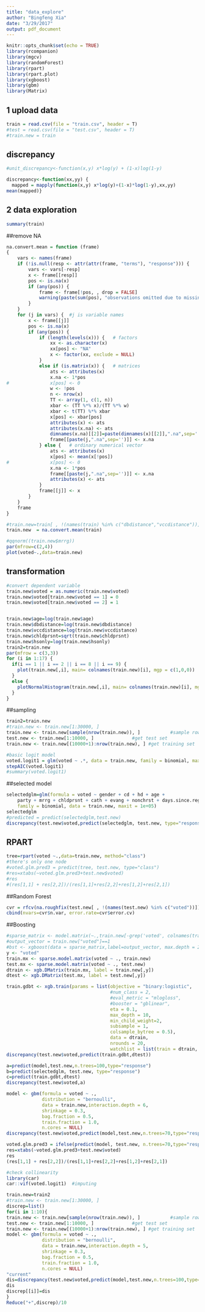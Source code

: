 ```yaml
---
title: "data_explore"
author: "Bingfeng Xia"
date: "3/29/2017"
output: pdf_document
---
```


```r
knitr::opts_chunk$set(echo = TRUE)
library(rcompanion)
library(mgcv)
library(randomForest)
library(rpart)
library(rpart.plot)
library(xgboost)
library(gbm)
library(Matrix)
```

## 1 upload data
```r
train = read.csv(file = "train.csv", header = T)
#test = read.csv(file = "test.csv", header = T)
#train.new = train


```


## discrepancy
```r

#unit_discrepancy<-function(x,y) x*log(y) + (1-x)log(1-y) 

discrepancy<-function(xx,yy) {
  mapped = mapply(function(x,y) x*log(y)+(1-x)*log(1-y),xx,yy)
mean(mapped)}

```

## 2 data exploration
```r
summary(train)
```

##remove NA
```r
na.convert.mean = function (frame) 
{
    vars <- names(frame)
    if (!is.null(resp <- attr(attr(frame, "terms"), "response"))) {
        vars <- vars[-resp]
        x <- frame[[resp]]
        pos <- is.na(x)
        if (any(pos)) {
            frame <- frame[!pos, , drop = FALSE]
            warning(paste(sum(pos), "observations omitted due to missing values in the response"))
        }
    }
    for (j in vars) {  #j is variable names
        x <- frame[[j]]
        pos <- is.na(x)
        if (any(pos)) {
            if (length(levels(x))) {   # factors
                xx <- as.character(x)
                xx[pos] <- "NA"
                x <- factor(xx, exclude = NULL)
            }
            else if (is.matrix(x)) {   # matrices
                ats <- attributes(x)
                x.na <- 1*pos
#               x[pos] <- 0
                w <- !pos
                n <- nrow(x)
                TT <- array(1, c(1, n))
                xbar <- (TT %*% x)/(TT %*% w)
                xbar <- t(TT) %*% xbar
                x[pos] <- xbar[pos]
                attributes(x) <- ats
                attributes(x.na) <- ats
                dimnames(x.na)[[2]]=paste(dimnames(x)[[2]],".na",sep='')
                frame[[paste(j,".na",sep='')]] <- x.na 
            } else {   # ordinary numerical vector
                ats <- attributes(x)
                x[pos] <- mean(x[!pos])
#               x[pos] <- 0
                x.na <- 1*pos
                frame[[paste(j,".na",sep='')]] <- x.na 
                attributes(x) <- ats
            }
            frame[[j]] <- x
        }
    }
    frame
}

#train.new=train[ , !(names(train) %in% c("dbdistance","vccdistance"))]
train.new  = na.convert.mean(train)

```

```r
#qqnorm((train.new$mrrg))
par(mfrow=c(2,4))
plot(voted~.,data=train.new)
```

## transformation
```r
#convert dependent variable 
train.new$voted = as.numeric(train.new$voted) 
train.new$voted[train.new$voted == 1] = 0
train.new$voted[train.new$voted == 2] = 1


train.new$age=log(train.new$age)
train.new$dbdistance=log(train.new$dbdistance)
train.new$vccdistance=log(train.new$vccdistance)
train.new$chldprsnt=sqrt(train.new$chldprsnt)
train.new$hsonly=log(train.new$hsonly)
train2=train.new
par(mfrow = c(3,3))
for (i in 1:17) {
  if(i == 1 || i == 2 || i == 8 || i == 9) {
    plot(train.new[,i], main= colnames(train.new)[i], mgp = c(1,0,0))
  }
  else {
    plotNormalHistogram(train.new[,i], main= colnames(train.new)[i], mgp = c(1,0,0))
  }
}
```

##sampling
```r
train2=train.new
#train.new <- train.new[1:30000, ] 
train.new <- train.new[sample(nrow(train.new)), ]           #sample rows 
test.new <- train.new[1:10000, ]              #get test set
train.new <- train.new[(10000+1):nrow(train.new), ] #get training set
```

```r

#basic logit model
voted.logit1 = glm(voted ~ .*, data = train.new, family = binomial, maxit = 100000)
stepAIC(voted.logit1)
#summary(voted.logit1) 
```
##selected model
```r
selectedglm=glm(formula = voted ~ gender + cd + hd + age + 
    party + mrrg + chldprsnt + cath + evang + nonchrst + days.since.reg, 
    family = binomial, data = train.new, maxit = 1e+05)
selectedglm
#predicted = predict(selectedglm,test.new)
discrepancy(test.new$voted,predict(selectedglm, test.new, type="response"))

```
## RPART
```r
tree=rpart(voted ~.,data=train.new, method="class")
#there's only one node
#voted.glm.pred3 = predict(tree, test.new, type="class")
#res=xtabs(~voted.glm.pred3+test.new$voted)
#res
#(res[1,1] + res[2,2])/(res[1,1]+res[2,2]+res[1,2]+res[2,1])
```

##Random Forest
```r
cvr = rfcv(na.roughfix(test.new[ , !(names(test.new) %in% c("voted"))]),test.new$voted,step=0.9) 
cbind(nvars=cvr$n.var, error.rate=cvr$error.cv)
```

##Boosting
```r
#sparse_matrix <- model.matrix(~.,train.new[-grep('voted', colnames(train.new))],sparse=FALSE)
#output_vector = train.new["voted"]==1
#bst <- xgboost(data = sparse_matrix,label=output_vector, max.depth = 2, eta = 1, nthread = 2, nround = 2, objective = "binary:logistic", verbose = 0)
y <- "voted"
train.mx <- sparse.model.matrix(voted ~ ., train.new)
test.mx <- sparse.model.matrix(voted ~ ., test.new)
dtrain <- xgb.DMatrix(train.mx, label = train.new[,y])
dtest <- xgb.DMatrix(test.mx, label = test.new[,y])
```
```r
train.gdbt <- xgb.train(params = list(objective = "binary:logistic",
                                      #num_class = 2,
                                      #eval_metric = "mlogloss",
                                      #booster = "gblinear",
                                      eta = 0.1,
                                      max_depth = 10,
                                      min_child_weight=2,
                                      subsample = 1,
                                      colsample_bytree = 0.5), 
                                      data = dtrain, 
                                      nrounds = 20, 
                                      watchlist = list(train = dtrain, test = dtest))
discrepancy(test.new$voted,predict(train.gdbt,dtest))
```


```r
a=predict(model,test.new,n.trees=100,type="response")
b=predict(selectedglm, test.new, type="response")
c=predict(train.gdbt,dtest)
discrepancy(test.new$voted,a)
```

```r
model <- gbm(formula = voted ~ ., 
             distribution = "bernoulli",
             data = train.new,interaction.depth = 6,
             shrinkage = 0.3,
             bag.fraction = 0.5,
             train.fraction = 1.0,
             n.cores = NULL)
discrepancy(test.new$voted,predict(model,test.new,n.trees=70,type="response"))

voted.glm.pred3 = ifelse(predict(model, test.new, n.trees=70,type="response")>.5, 1, 0)
res=xtabs(~voted.glm.pred3+test.new$voted)
res
(res[1,1] + res[2,2])/(res[1,1]+res[2,2]+res[1,2]+res[2,1])
```

```r
#check collinearity
library(car)
car::vif(voted.logit1)  #imputing 
```

```r
train.new=train2
#train.new <- train.new[1:30000, ] 
discrep=list()
for(i in 1:10){
train.new <- train.new[sample(nrow(train.new)), ]           #sample rows 
test.new <- train.new[1:10000, ]              #get test set
train.new <- train.new[(10000+1):nrow(train.new), ] #get training set
model <- gbm(formula = voted ~ ., 
             distribution = "bernoulli",
             data = train.new,interaction.depth = 5,
             shrinkage = 0.3,
             bag.fraction = 0.5,
             train.fraction = 1.0,
             n.cores = NULL)
"current"
dis=discrepancy(test.new$voted,predict(model,test.new,n.trees=100,type="response"))
dis
discrep[[i]]=dis
}
Reduce("+",discrep)/10
```
